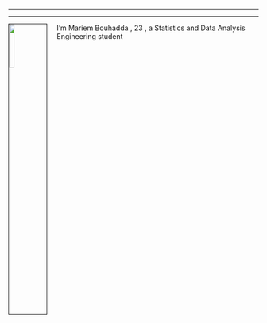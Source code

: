 ---
  ---
  
  <link rel="stylesheet" href="styles.css" type="text/css">
    
  <img src="mariem.png" style="width:15%; border:1px solid; margin-right: 20px" align="left">
      
  I'm Mariem Bouhadda , 23 , a Statistics and Data Analysis Engineering student
    